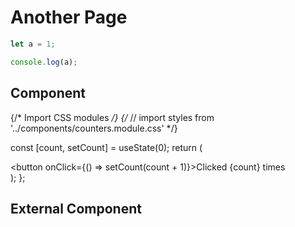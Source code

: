 # Another Page

```js filename="demo.js" {3} copy showLineNumbers
let a = 1;

console.log(a);
```

## Component


{/* Import CSS modules */}
{/* // import styles from '../components/counters.module.css' */}

  const [count, setCount] = useState(0);
  return (
    <div>
      <button onClick={() => setCount(count + 1)}>Clicked {count} times</button>
    </div>
  );
};

<Counter />

## External Component


<Counters initialCount={3} />
